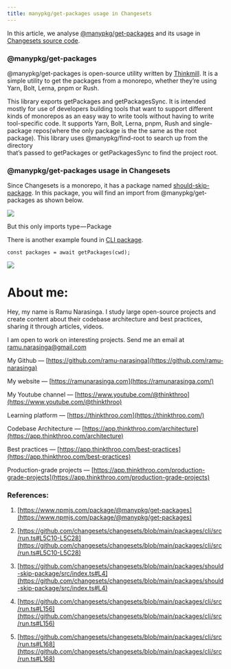```yaml
---
title: manypkg/get-packages usage in Changesets
---
```


In this article, we analyse [@manypkg/get-packages](https://www.npmjs.com/package/@manypkg/get-packages) and its usage in [Changesets source code](https://github.com/changesets/changesets/blob/main/packages/should-skip-package/src/index.ts#L4).

### @manypkg/get-packages

@manypkg/get-packages is open-source utility written by [Thinkmill](https://www.thinkmill.com.au/). It is a   
simple utility to get the packages from a monorepo, whether they’re using Yarn, Bolt, Lerna, pnpm or Rush.

This library exports getPackages and getPackagesSync. It is intended mostly for use of developers building tools that want to support different kinds of monorepos as an easy way to write tools without having to write   
tool-specific code. It supports Yarn, Bolt, Lerna, pnpm, Rush and single-package repos(where the only package is the the same as the root package). This library uses @manypkg/find-root to search up from the directory   
that’s passed to getPackages or getPackagesSync to find the project root.

### @manypkg/get-packages usage in Changesets

Since Changesets is a monorepo, it has a package named [should-skip-package](https://github.com/changesets/changesets/blob/main/packages/should-skip-package/src/index.ts#L4). In this package, you will find an import from @manypkg/get-packages as shown below.

![](https://cdn-images-1.medium.com/max/1600/1*o_QKghWDrBGODrgrm9Tb4g.png)

But this only imports type — Package

There is another example found in [CLI package](https://github.com/changesets/changesets/blob/main/packages/cli/src/run.ts#L40).

```plaintext
const packages = await getPackages(cwd);
```

![](https://cdn-images-1.medium.com/max/1600/1*y2mudwTOKEX0XcVT0S4DMg.png)

# **About me:**

Hey, my name is Ramu Narasinga. I study large open-source projects and create content about their codebase architecture and best practices, sharing it through articles, videos.

I am open to work on interesting projects. Send me an email at ramu.narasinga@gmail.com

My Github — [https://github.com/ramu-narasinga](https://github.com/ramu-narasinga)

My website — [https://ramunarasinga.com](https://ramunarasinga.com/)

My Youtube channel — [https://www.youtube.com/@thinkthroo](https://www.youtube.com/@thinkthroo)

Learning platform — [https://thinkthroo.com](https://thinkthroo.com/)

Codebase Architecture — [https://app.thinkthroo.com/architecture](https://app.thinkthroo.com/architecture)

Best practices — [https://app.thinkthroo.com/best-practices](https://app.thinkthroo.com/best-practices)

Production-grade projects — [https://app.thinkthroo.com/production-grade-projects](https://app.thinkthroo.com/production-grade-projects)

### References:

1. [https://www.npmjs.com/package/@manypkg/get-packages](https://www.npmjs.com/package/@manypkg/get-packages)
    
2. [https://github.com/changesets/changesets/blob/main/packages/cli/src/run.ts#L5C10-L5C28](https://github.com/changesets/changesets/blob/main/packages/cli/src/run.ts#L5C10-L5C28)
    
3. [https://github.com/changesets/changesets/blob/main/packages/should-skip-package/src/index.ts#L4](https://github.com/changesets/changesets/blob/main/packages/should-skip-package/src/index.ts#L4)
    
4. [https://github.com/changesets/changesets/blob/main/packages/cli/src/run.ts#L156](https://github.com/changesets/changesets/blob/main/packages/cli/src/run.ts#L156)
    
5. [https://github.com/changesets/changesets/blob/main/packages/cli/src/run.ts#L168](https://github.com/changesets/changesets/blob/main/packages/cli/src/run.ts#L168)